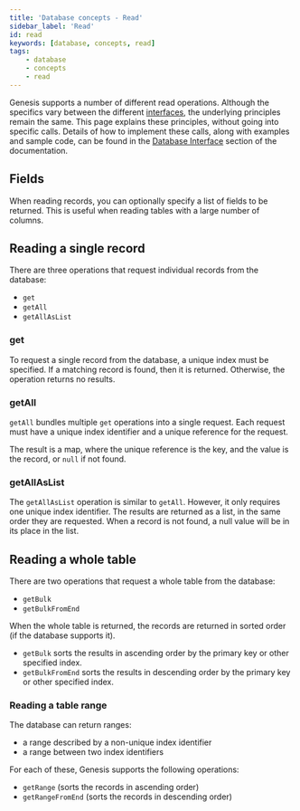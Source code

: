```yaml
---
title: 'Database concepts - Read'
sidebar_label: 'Read'
id: read
keywords: [database, concepts, read]
tags:
    - database
    - concepts
    - read
---
```




Genesis supports a number of different read operations. Although the specifics vary between the different [interfaces](../../../database/types-of-api/types-of-api/), the underlying principles remain the same. This page explains these principles, without going into specific calls. Details of how to implement these calls, along with examples and sample code, can be found in the [Database Interface](../../../database/database-interface/database-interface/) section of the documentation.

## Fields

When reading records, you can optionally specify a list of fields to be returned. This is useful when reading tables with a large number of columns.

## Reading a single record

There are three operations that request individual records from the database:

-   `get`
-   `getAll`
-   `getAllAsList`

### get

To request a single record from the database, a unique index must be specified. If a matching record is found, then it is returned. Otherwise, the operation returns no results.

### getAll

`getAll` bundles multiple `get` operations into a single request. Each request must have a unique index identifier and a unique reference for the request.

The result is a map, where the unique reference is the key, and the value is the record, or `null` if not found.

### getAllAsList

The `getAllAsList` operation is similar to `getAll`. However, it only requires one unique index identifier. The results are returned as a list, in the same order they are requested. When a record is not found, a null value will be in its place in the list.

## Reading a whole table

There are two operations that request a whole table from the database:

-   `getBulk`
-   `getBulkFromEnd`

When the whole table is returned, the records are returned in sorted order (if the database supports it). 

- `getBulk` sorts the results in ascending order by the primary key or other specified index. 
- `getBulkFromEnd` sorts the results in descending order by the primary key or other specified index. 

### Reading a table range

The database can return ranges:

-   a range described by a non-unique index identifier
-   a range between two index identifiers

For each of these, Genesis supports the following operations:

-   `getRange` (sorts the records in ascending order)
-   `getRangeFromEnd` (sorts the records in descending order)
